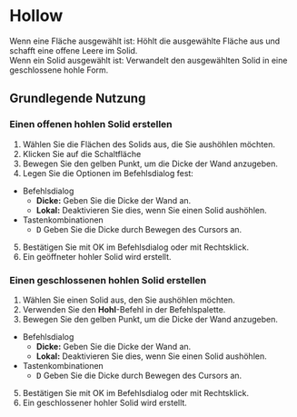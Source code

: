 
# Hollow

<Reference shortcut="" command="Hollow" button="Rechts von der Befehlsleiste"  buttonIcon="button-hollow"/>

Wenn eine Fläche ausgewählt ist: Höhlt die ausgewählte Fläche aus und schafft eine offene Leere im Solid. <br />
Wenn ein Solid ausgewählt ist: Verwandelt den ausgewählten Solid in eine geschlossene hohle Form.

## Grundlegende Nutzung

### Einen offenen hohlen Solid erstellen

1. Wählen Sie die Flächen des Solids aus, die Sie aushöhlen möchten.
2. Klicken Sie auf die Schaltfläche <ButtonIcon type="button-hollow" />
3. Bewegen Sie den gelben Punkt, um die Dicke der Wand anzugeben.
4. Legen Sie die Optionen im Befehlsdialog fest:
  - <Kst>Befehlsdialog</Kst>
    - **Dicke:** Geben Sie die Dicke der Wand an.
    - **Lokal:** Deaktivieren Sie dies, wenn Sie einen Solid aushöhlen.
  - <Kst>Tastenkombinationen</Kst>
    - <kbd>D</kbd> Geben Sie die Dicke durch Bewegen des Cursors an.
5. Bestätigen Sie mit OK im Befehlsdialog oder mit Rechtsklick.
6. Ein geöffneter hohler Solid wird erstellt.

<VideoPlayer fileName="hollow"/>

### Einen geschlossenen hohlen Solid erstellen

1. Wählen Sie einen Solid aus, den Sie aushöhlen möchten.
2. Verwenden Sie den **Hohl**-Befehl in der Befehlspalette.
3. Bewegen Sie den gelben Punkt, um die Dicke der Wand anzugeben.
  - <Kst>Befehlsdialog</Kst>
    - **Dicke:** Geben Sie die Dicke der Wand an.
    - **Lokal:** Deaktivieren Sie dies, wenn Sie einen Solid aushöhlen.
  - <Kst>Tastenkombinationen</Kst>
    - <kbd>D</kbd> Geben Sie die Dicke durch Bewegen des Cursors an.
5. Bestätigen Sie mit OK im Befehlsdialog oder mit Rechtsklick.
6. Ein geschlossener hohler Solid wird erstellt.

<VideoPlayer fileName="hollow-solid"/>
